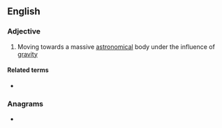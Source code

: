 ==English==

===Adjective===
{{en-adj|-}}

# {{label|en|astronomy}} Moving towards a massive [[astronomical]] body under the influence of [[gravity]]

====Related terms====
* {{l|en|infall}}

===Anagrams===
* {{l|en|falling in}}